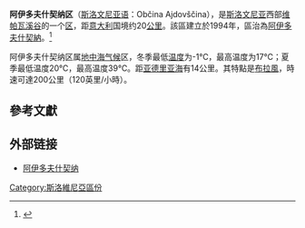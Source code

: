 {{Infobox Settlement
| name = 阿伊多夫什契納<br/>Ajdovščina
| image_skyline = 
| imagesize = 
| image_caption = 
| image_flag = 
| image_shield = 
| image_map               = Obcine Slovenija 2007 Ajdovscina.svg
| pushpin_map = 
| pushpin_label_position = 
| subdivision_type = 国家
| subdivision_name = 斯洛文尼亚
| subdivision_type1 = [[斯洛文尼亚行政区划|区]]
| subdivision_name1 = [[阿伊多夫什契纳区|阿伊多夫什契纳区]]
| elevation_m = 
| elevation_ft = 
| area_total_km2 = 245.2
| population_as_of = 2002年
| population_total = 18095
| population_density_km2 = auto
| timezone = [[欧洲中部时间|CET]]
| utc_offset = +1
| timezone_DST = [[欧洲中部夏令时间|CEST]]
| utc_offset_DST = +2
| latd = 45
| latm = 53
| lats =
| latNS = N
| longd = 13
| longm = 55
| longs =
| longEW = E
| postal_code_type = 
| postal_code = 
| website = http://www.ajdovscina.si/
}}
'''阿伊多夫什契纳区'''（[[斯洛文尼亚语|斯洛文尼亚语]]：Občina Ajdovščina），是[[斯洛文尼亚|斯洛文尼亚]]西部[[维帕瓦溪谷|维帕瓦溪谷]]的一个[[斯洛維尼亞行政區劃|区]]，距[[意大利|意大利]]国境约20[[公里|公里]]。該區建立於1994年，區治為[[阿伊多夫什契納|阿伊多夫什契納]]。<ref>{{cite book |url=http://www.stat.si/letopis/2011/32_11/32-01-11.htm |title=Statistični letopis Republike Slovenije |trans-title=The Statistical Yearbook of the Republic of Slovenia |chapter=Pregled mestnih  naselij in naselij mestnih območij, merila za uvrstitev, sedeži občin,  podatki o prebivalstvu in delovno aktivnem prebivalstvu, Slovenija, 1. 1.  2011 |language=en, sl |trans-chapter=Review of urban settlements and  settlements within urban areas, classification criteria, seats of  municipalities, data on population and persons in employment, Slovenia, 1  January 2011 |year=2011 |publisher=Statistical Office of the Republic of Slovenia |place=Ljubljana |issn=1318-5403}}</ref>

阿伊多夫什契纳区属[[地中海气候|地中海气候]]区，冬季最低[[温度|温度]]为-1℃，最高温度为17℃；夏季最低温度20℃，最高温度39℃。距[[亚德里亚海|亚德里亚海]]有14公里。其特點是[[布拉風|布拉風]]，時速可達200公里（120英里/小時）。

== 參考文獻 ==
{{reflist}}

== 外部链接 ==
* [http://www.ajdovscina.si/ 阿伊多夫什契纳] {{Wayback|url=http://www.ajdovscina.si/ |date=20081021140718 }}

{{DEFAULTSORT:Ajdovščina}}
[[Category:斯洛維尼亞區份|Category:斯洛維尼亞區份]]